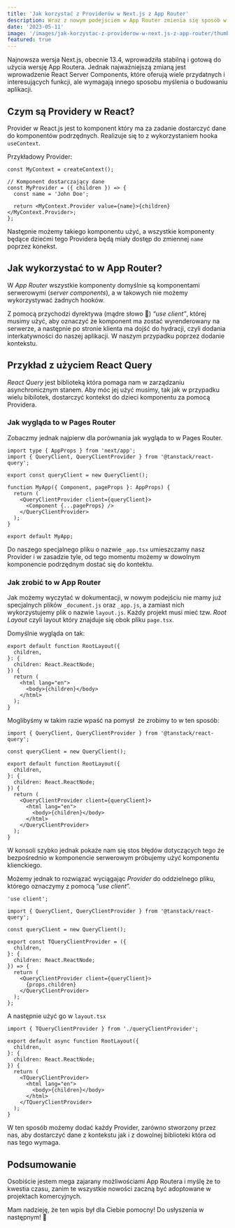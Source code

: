 ```yaml
---
title: 'Jak korzystać z Providerów w Next.js z App Router'
description: Wraz z nowym podejściem w App Router zmienia się sposób w jaki używamy Providerów. Dowiedz się jak to zrobić.
date: '2023-05-11'
image: '/images/jak-korzystac-z-providerow-w-next.js-z-app-router/thumbnail.png'
featured: true
---
```


Najnowsza wersja Next.js, obecnie 13.4, wprowadziła stabilną i gotową do użycia wersję App Routera. Jednak najważniejszą zmianą jest wprowadzenie React Server Components, które oferują wiele przydatnych i interesujących funkcji, ale wymagają innego sposobu myślenia o budowaniu aplikacji.

## Czym są Providery w React?

Provider w React.js jest to komponent który ma za zadanie dostarczyć dane do komponentów podrzędnych. Realizuje się to z wykorzystaniem hooka `useContext`.

Przykładowy Provider:

```tsx
const MyContext = createContext();

// Komponent dostarczający dane
const MyProvider = ({ children }) => {
  const name = 'John Doe';

  return <MyContext.Provider value={name}>{children}</MyContext.Provider>;
};
```

Następnie możemy takiego komponentu użyć, a wszystkie komponenty będące dziećmi tego Providera będą miały dostęp do zmiennej `name` poprzez konekst.

## Jak wykorzystać to w App Router?

W _App Router_ wszystkie komponenty domyślnie są komponentami serwerowymi (_server components_), a w takowych nie możemy wykorzystywać żadnych hooków.

Z pomocą przychodzi dyrektywa (mądre słowo 🙂) _“use client”_, której musimy użyć, aby oznaczyć że komponent ma zostać wyrenderowany na serwerze, a następnie po stronie klienta ma dojść do hydracji, czyli dodania interkatywności do naszej aplikacji. W naszym przypadku poprzez dodanie kontekstu.

## Przykład z użyciem React Query

_React Query_ jest biblioteką która pomaga nam w zarządzaniu asynchronicznym stanem. Aby móc jej użyć musimy, tak jak w przypadku wielu bibilotek, dostarczyć kontekst do dzieci komponentu za pomocą Providera.

### Jak wygląda to w Pages Router

Zobaczmy jednak najpierw dla porównania jak wygląda to w Pages Router.

```tsx:pages/_app.tsx
import type { AppProps } from 'next/app';
import { QueryClient, QueryClientProvider } from '@tanstack/react-query';

export const queryClient = new QueryClient();

function MyApp({ Component, pageProps }: AppProps) {
  return (
    <QueryClientProvider client={queryClient}>
      <Component {...pageProps} />
    </QueryClientProvider>
  );
}

export default MyApp;
```

Do naszego specjalnego pliku o nazwie `_app.tsx` umieszczamy nasz Provider i w zasadzie tyle, od tego momentu możemy w dowolnym komponencie podrzędnym dostać się do kontektu.

### Jak zrobić to w App Router

Jak możemy wyczytać w dokumentacji, w nowym podejściu nie mamy już specjalnych plików `_document.js` oraz `_app.js`, a zamiast nich wykorzystujemy plik o nazwie `layout.js`. Każdy projekt musi mieć tzw. _Root Layout_ czyli layout który znajduje się obok pliku `page.tsx`.

Domyślnie wygląda on tak:

```tsx:app/layout.tsx
export default function RootLayout({
  children,
}: {
  children: React.ReactNode;
}) {
  return (
    <html lang="en">
      <body>{children}</body>
    </html>
  );
}
```

Moglibyśmy w takim razie wpaść na pomysł  że zrobimy to w ten sposób:

```tsx:app/layout.tsx
import { QueryClient, QueryClientProvider } from '@tanstack/react-query';

const queryClient = new QueryClient();

export default function RootLayout({
  children,
}: {
  children: React.ReactNode;
}) {
  return (
    <QueryClientProvider client={queryClient}>
      <html lang="en">
        <body>{children}</body>
      </html>
    </QueryClientProvider>
  );
}
```

W konsoli szybko jednak pokaże nam się stos błędów dotyczących tego że bezpośrednio w komponencie serwerowym próbujemy użyć komponentu klienckiego.

Możemy jednak to rozwiązać wyciągając _Provider_ do oddzielnego pliku, którego oznaczymy z pomocą “_use client_”.

```tsx
'use client';

import { QueryClient, QueryClientProvider } from '@tanstack/react-query';

const queryClient = new QueryClient();

export const TQueryClientProvider = ({
  children,
}: {
  children: React.ReactNode;
}) => {
  return (
    <QueryClientProvider client={queryClient}>
      {props.children}
    </QueryClientProvider>
  );
};
```

A następnie użyć go w `layout.tsx`

```tsx:app/layout.tsx
import { TQueryClientProvider } from './queryClientProvider';

export default async function RootLayout({
  children,
}: {
  children: React.ReactNode;
}) {
  return (
    <TQueryClientProvider>
      <html lang="en">
        <body>{children}</body>
      </html>
    </TQueryClientProvider>
  );
}
```

W ten sposób możemy dodać każdy Provider, zarówno stworzony przez nas, aby dostarczyć dane z kontekstu jak i z dowolnej biblioteki która od nas tego wymaga.

## Podsumowanie

Osobiście jestem mega zajarany możliwościami App Routera i myślę że to kwestia czasu, zanim te wszystkie nowości zaczną być adoptowane w projektach komercyjnych.

Mam nadzieję, że ten wpis był dla Ciebie pomocny! Do usłyszenia w następnym! 👋
